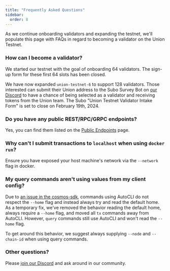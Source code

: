 ```yaml
---
title: "Frequently Asked Questions"
sidebar:
  order: 8
---
```


As we continue onboarding validators and expanding the testnet, we'll populate this page with FAQs in regard to becoming a validator on the Union Testnet.

### How can I become a validator?

We started our testnet with the goal of onboarding 64 validators. The sign-up form for these first 64 slots has been closed.

We have now expanded `union-testnet-6` to support 128 validators. Those interested can submit their Union address to the Subo Survey Bot on [our Discord](https://discord.gg/union-build) to have a chance of being selected as a validator and receiving tokens from the Union team. The Subo "Union Testnet Validator Intake Form" is set to close on February 19th, 2024.

### Do you have any public REST/RPC/GRPC endpoints?

Yes, you can find them listed on the [Public Endpoints](../public-endpoints) page.

### Why can't I submit transactions to `localhost` when using `docker run`?

Ensure you have exposed your host machine's network via the `--network` flag in docker.

### My query commands aren't using values from my client config?

Due to [an issue in the cosmos-sdk](https://github.com/cosmos/cosmos-sdk/issues/18868), commands using AutoCLI do not respect the `--home` flag and instead always try and read the default home. As a temporary fix, we've removed the behavior reading the default home, always require a `--home` flag, and moved all `tx` commands away from AutoCLI. However, `query` commands still use AutoCLI and won't read the `--home` flag.

To get around this behavior, we suggest always supplying `--node` and `--chain-id` when using query commands.

### Other questions?

Please [join our Discord](https://discord.union.build) and ask around in our community.
